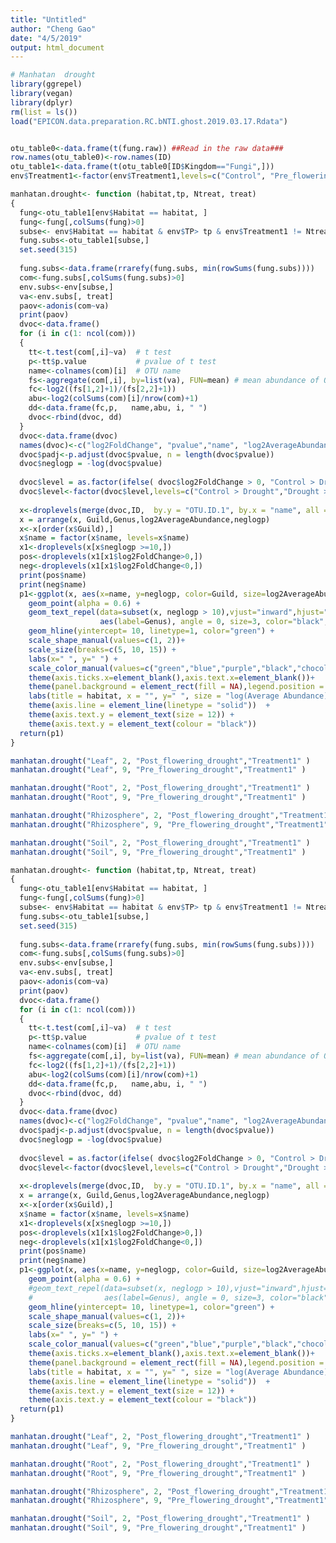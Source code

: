 ```yaml
---
title: "Untitled"
author: "Cheng Gao"
date: "4/5/2019"
output: html_document
---
```


```r
# Manhatan  drought
library(ggrepel)
library(vegan)
library(dplyr)
rm(list = ls())
load("EPICON.data.preparation.RC.bNTI.ghost.2019.03.17.Rdata")


otu_table0<-data.frame(t(fung.raw)) ##Read in the raw data###
row.names(otu_table0)<-row.names(ID)
otu_table1<-data.frame(t(otu_table0[ID$Kingdom=="Fungi",]))
env$Treatment1<-factor(env$Treatment1,levels=c("Control", "Pre_flowering_drought", "Post_flowering_drought"))

manhatan.drought<- function (habitat,tp, Ntreat, treat)
{
  fung<-otu_table1[env$Habitat == habitat, ]
  fung<-fung[,colSums(fung)>0]
  subse<- env$Habitat == habitat & env$TP> tp & env$Treatment1 != Ntreat
  fung.subs<-otu_table1[subse,]
  set.seed(315)
  
  fung.subs<-data.frame(rrarefy(fung.subs, min(rowSums(fung.subs))))
  com<-fung.subs[,colSums(fung.subs)>0]
  env.subs<-env[subse,]
  va<-env.subs[, treat]
  paov<-adonis(com~va)
  print(paov)
  dvoc<-data.frame()
  for (i in c(1: ncol(com)))
  {
    tt<-t.test(com[,i]~va)  # t test
    p<-tt$p.value           # pvalue of t test
    name<-colnames(com)[i]  # OTU name
    fs<-aggregate(com[,i], by=list(va), FUN=mean) # mean abundance of OTU in two habitats
    fc<-log2((fs[1,2]+1)/(fs[2,2]+1))  
    abu<-log2(colSums(com)[i]/nrow(com)+1)
    dd<-data.frame(fc,p,   name,abu, i, " ")
    dvoc<-rbind(dvoc, dd)
  }
  dvoc<-data.frame(dvoc)
  names(dvoc)<-c("log2FoldChange", "pvalue","name", "log2AverageAbundance", "order", "Group")
  dvoc$padj<-p.adjust(dvoc$pvalue, n = length(dvoc$pvalue))
  dvoc$neglogp = -log(dvoc$pvalue)
  
  dvoc$level = as.factor(ifelse( dvoc$log2FoldChange > 0, "Control > Drought", "Drought > Control"))
  dvoc$level<-factor(dvoc$level,levels=c("Control > Drought","Drought > Control"))
  
  x<-droplevels(merge(dvoc,ID,  by.y = "OTU.ID.1", by.x = "name", all = FALSE))
  x = arrange(x, Guild,Genus,log2AverageAbundance,neglogp)
  x<-x[order(x$Guild),]
  x$name = factor(x$name, levels=x$name) 
  x1<-droplevels(x[x$neglogp >=10,])
  pos<-droplevels(x1[x1$log2FoldChange>0,])
  neg<-droplevels(x1[x1$log2FoldChange<0,])
  print(pos$name)
  print(neg$name)
  p1<-ggplot(x, aes(x=name, y=neglogp, color=Guild, size=log2AverageAbundance, shape=level)) +
    geom_point(alpha = 0.6) + 
    geom_text_repel(data=subset(x, neglogp > 10),vjust="inward",hjust="inward", 
                    aes(label=Genus), angle = 0, size=3, color="black",fontface= "bold")+
    geom_hline(yintercept= 10, linetype=1, color="green") +
    scale_shape_manual(values=c(1, 2))+
    scale_size(breaks=c(5, 10, 15)) +
    labs(x=" ", y=" ") + 
    scale_color_manual(values=c("green","blue","purple","black","chocolate", "red","grey"))+
    theme(axis.ticks.x=element_blank(),axis.text.x=element_blank())+
    theme(panel.background = element_rect(fill = NA),legend.position = "none") + 
    labs(title = habitat, x = "", y=" ", size = "log(Average Abundance)", shape = "Sorghum effect") +
    theme(axis.line = element_line(linetype = "solid"))  +
    theme(axis.text.y = element_text(size = 12)) +
    theme(axis.text.y = element_text(colour = "black"))
  return(p1)
}

manhatan.drought("Leaf", 2, "Post_flowering_drought","Treatment1" )
manhatan.drought("Leaf", 9, "Pre_flowering_drought","Treatment1" )

manhatan.drought("Root", 2, "Post_flowering_drought","Treatment1" )
manhatan.drought("Root", 9, "Pre_flowering_drought","Treatment1" )

manhatan.drought("Rhizosphere", 2, "Post_flowering_drought","Treatment1" )
manhatan.drought("Rhizosphere", 9, "Pre_flowering_drought","Treatment1" )

manhatan.drought("Soil", 2, "Post_flowering_drought","Treatment1" )
manhatan.drought("Soil", 9, "Pre_flowering_drought","Treatment1" )


```

```r
manhatan.drought<- function (habitat,tp, Ntreat, treat)
{
  fung<-otu_table1[env$Habitat == habitat, ]
  fung<-fung[,colSums(fung)>0]
  subse<- env$Habitat == habitat & env$TP> tp & env$Treatment1 != Ntreat
  fung.subs<-otu_table1[subse,]
  set.seed(315)
  
  fung.subs<-data.frame(rrarefy(fung.subs, min(rowSums(fung.subs))))
  com<-fung.subs[,colSums(fung.subs)>0]
  env.subs<-env[subse,]
  va<-env.subs[, treat]
  paov<-adonis(com~va)
  print(paov)
  dvoc<-data.frame()
  for (i in c(1: ncol(com)))
  {
    tt<-t.test(com[,i]~va)  # t test
    p<-tt$p.value           # pvalue of t test
    name<-colnames(com)[i]  # OTU name
    fs<-aggregate(com[,i], by=list(va), FUN=mean) # mean abundance of OTU in two habitats
    fc<-log2((fs[1,2]+1)/(fs[2,2]+1))  
    abu<-log2(colSums(com)[i]/nrow(com)+1)
    dd<-data.frame(fc,p,   name,abu, i, " ")
    dvoc<-rbind(dvoc, dd)
  }
  dvoc<-data.frame(dvoc)
  names(dvoc)<-c("log2FoldChange", "pvalue","name", "log2AverageAbundance", "order", "Group")
  dvoc$padj<-p.adjust(dvoc$pvalue, n = length(dvoc$pvalue))
  dvoc$neglogp = -log(dvoc$pvalue)
  
  dvoc$level = as.factor(ifelse( dvoc$log2FoldChange > 0, "Control > Drought", "Drought > Control"))
  dvoc$level<-factor(dvoc$level,levels=c("Control > Drought","Drought > Control"))
  
  x<-droplevels(merge(dvoc,ID,  by.y = "OTU.ID.1", by.x = "name", all = FALSE))
  x = arrange(x, Guild,Genus,log2AverageAbundance,neglogp)
  x<-x[order(x$Guild),]
  x$name = factor(x$name, levels=x$name) 
  x1<-droplevels(x[x$neglogp >=10,])
  pos<-droplevels(x1[x1$log2FoldChange>0,])
  neg<-droplevels(x1[x1$log2FoldChange<0,])
  print(pos$name)
  print(neg$name)
  p1<-ggplot(x, aes(x=name, y=neglogp, color=Guild, size=log2AverageAbundance, shape=level)) +
    geom_point(alpha = 0.6) + 
    #geom_text_repel(data=subset(x, neglogp > 10),vjust="inward",hjust="inward", 
    #                aes(label=Genus), angle = 0, size=3, color="black",fontface= "bold")+
    geom_hline(yintercept= 10, linetype=1, color="green") +
    scale_shape_manual(values=c(1, 2))+
    scale_size(breaks=c(5, 10, 15)) +
    labs(x=" ", y=" ") + 
    scale_color_manual(values=c("green","blue","purple","black","chocolate", "red","grey"))+
    theme(axis.ticks.x=element_blank(),axis.text.x=element_blank())+
    theme(panel.background = element_rect(fill = NA),legend.position = "none") + 
    labs(title = habitat, x = "", y=" ", size = "log(Average Abundance)", shape = "Sorghum effect") +
    theme(axis.line = element_line(linetype = "solid"))  +
    theme(axis.text.y = element_text(size = 12)) +
    theme(axis.text.y = element_text(colour = "black"))
  return(p1)
}

manhatan.drought("Leaf", 2, "Post_flowering_drought","Treatment1" )
manhatan.drought("Leaf", 9, "Pre_flowering_drought","Treatment1" )

manhatan.drought("Root", 2, "Post_flowering_drought","Treatment1" )
manhatan.drought("Root", 9, "Pre_flowering_drought","Treatment1" )

manhatan.drought("Rhizosphere", 2, "Post_flowering_drought","Treatment1" )
manhatan.drought("Rhizosphere", 9, "Pre_flowering_drought","Treatment1" )

manhatan.drought("Soil", 2, "Post_flowering_drought","Treatment1" )
manhatan.drought("Soil", 9, "Pre_flowering_drought","Treatment1" )


```

